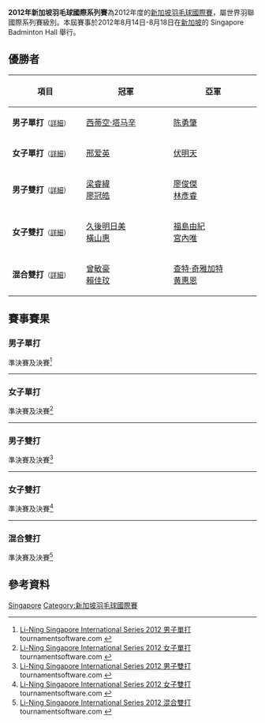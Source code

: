 {{noteTA|G1=Badminton}}
{{infobox badminton event
|name           = 2012年新加坡羽毛球國際系列賽
|image          = 
|size           = 
|caption        =
|dates          = 2012年8月14日－8月18日
|number_edition = 
|level          = 4B
|prize_money    = 5,000美元
|location       = {{SIN}}
|venue          = Singapore Badminton Hall
|previous       = 2011年新加坡羽毛球國際系列賽 
|next           = 2013年新加坡羽毛球國際系列賽
}}
'''2012年新加坡羽毛球國際系列賽'''為2012年度的[[新加坡羽毛球國際賽|新加坡羽毛球國際賽]]，屬世界羽聯國際系列賽級別。本屆賽事於2012年8月14日-8月18日在[[新加坡|新加坡]]的 Singapore Badminton Hall 舉行。

== 優勝者 ==
{| class=wikitable style="font-size:small"
!width="200"|項目
!width="250"|冠軍
!width="250"|亞軍
|-
|'''男子單打'''<small>（[[#男子單打|詳細]]）</small>
|{{flagicon|THA}} [[西蒂空·塔马辛|西蒂空·塔马辛]]
|{{flagicon|SIN}} [[陈勇肇|陈勇肇]]
|-
|'''女子單打'''<small>（[[#女子單打|詳細]]）</small>
|{{flagicon|SIN}} [[邢爱英|邢爱英]]
|{{flagicon|SIN}} [[伏明天|伏明天]]
|-
|'''男子雙打'''<small>（[[#男子雙打|詳細]]）</small>
|{{flagicon|TPE}} [[梁睿緯|梁睿緯]]<br/>{{flagicon|TPE}} [[廖冠皓|廖冠皓]]
|{{flagicon|TPE}} [[廖俊傑_(羽毛球運動員)|廖俊傑]]<br/>{{flagicon|TPE}} [[林彥睿|林彥睿]]
|-
|'''女子雙打'''<small>（[[#女子雙打|詳細]]）</small>
|{{flagicon|JPN}} [[久後明日美|久後明日美]]<br/>{{flagicon|JPN}} [[橫山惠_(羽毛球運動員)|橫山惠]]
|{{flagicon|JPN}} [[福島由紀|福島由紀]]<br/>{{flagicon|JPN}} [[宮內唯|宮內唯]]
|-
|'''混合雙打'''<small>（[[#混合雙打|詳細]]）</small>
|{{flagicon|TPE}} [[曾敏豪|曾敏豪]]<br/>{{flagicon|TPE}} [[賴佳玟|賴佳玟]]
|{{flagicon|SIN}} [[查特·奇雅加特|查特·奇雅加特]]<br/>{{flagicon|MAS}} [[黄惠恩|黄惠恩]]
|}

== 賽事賽果 ==
=== 男子單打 ===
;準決賽及決賽<ref name="MS">[http://tournamentsoftware.com/sport/draw.aspx?id=6CD9570C-4C81-4A8D-9931-060413DA2D69&draw=11 Li-Ning Singapore International Series 2012 男子單打] tournamentsoftware.com {{en}}</ref>
{{4TeamBracket-Tennis3-v2
| team-width=200
| RD1-seed1=1
| RD1-team1='''{{flagicon|SIN}} [[陈勇肇|陈勇肇]]
| RD1-score1-1='''21
| RD1-score1-2='''21
| RD1-score1-3=
| RD1-seed2=3
| RD1-team2={{flagicon|INA}} [[Dharma_Alrie_Guna|Dharma Alrie Guna]]
| RD1-score2-1=15
| RD1-score2-2=14
| RD1-score2-3=

| RD1-seed3=4
| RD1-team3={{flagicon|IND}} [[阿努普·斯里达尔|阿努普·斯里达尔]]
| RD1-score3-1=10
| RD1-score3-2=18
| RD1-score3-3=
| RD1-seed4=15
| RD1-team4='''{{nowrap|{{flagicon|THA}} [[西蒂空·塔马辛|西蒂空·塔马辛]]}}
| RD1-score4-1='''21
| RD1-score4-2='''21
| RD1-score4-3=

| RD2-seed1=1
| RD2-team1={{flagicon|SIN}} [[陈勇肇|陈勇肇]]
| RD2-score1-1=20
| RD2-score1-2='''21
| RD2-score1-3=8
| RD2-seed2=15
| RD2-team2='''{{nowrap|{{flagicon|THA}} [[西蒂空·塔马辛|西蒂空·塔马辛]]}}
| RD2-score2-1='''22
| RD2-score2-2=8
| RD2-score2-3='''21
}}
----

=== 女子單打 ===
;準決賽及決賽<ref name="WS">[http://tournamentsoftware.com/sport/draw.aspx?id=6CD9570C-4C81-4A8D-9931-060413DA2D69&draw=3 Li-Ning Singapore International Series 2012 女子單打] tournamentsoftware.com {{en}}</ref>
{{4TeamBracket-Tennis3-v2
| team-width=200
| RD1-seed1=1
| RD1-team1='''{{flagicon|SIN}} [[伏明天|伏明天]]
| RD1-score1-1=14
| RD1-score1-2='''21
| RD1-score1-3='''21
| RD1-seed2=
| RD1-team2={{flagicon|TPE}} [[白馭珀|白馭珀]]
| RD1-score2-1='''21
| RD1-score2-2=19
| RD1-score2-3=18

| RD1-seed3=7
| RD1-team3={{flagicon|TPE}} [[陳曉歡|陳曉歡]]
| RD1-score3-1=15
| RD1-score3-2=15
| RD1-score3-3=
| RD1-seed4=2
| RD1-team4='''{{flagicon|SIN}} [[邢爱英|邢爱英]]
| RD1-score4-1='''21
| RD1-score4-2='''21
| RD1-score4-3=

| RD2-seed1=1
| RD2-team1={{flagicon|SIN}} [[伏明天|伏明天]]
| RD2-score1-1=10
| RD2-score1-2=8
| RD2-score1-3=
| RD2-seed2=2
| RD2-team2='''{{flagicon|SIN}} [[邢爱英|邢爱英]]
| RD2-score2-1='''21
| RD2-score2-2='''21
| RD2-score2-3=
}}
----

=== 男子雙打 ===
;準決賽及決賽<ref name="MD">[http://tournamentsoftware.com/sport/draw.aspx?id=6CD9570C-4C81-4A8D-9931-060413DA2D69&draw=13 Li-Ning Singapore International Series 2012 男子雙打] tournamentsoftware.com {{en}}</ref>
{{4TeamBracket-Tennis3-v2
| team-width=200
| RD1-seed1=1
| RD1-team1={{flagicon|SIN}} [[丹尼·巴瓦·克里斯南塔|丹尼·巴瓦·克里斯南塔]]<br/> {{flagicon|SIN}} [[查特·奇雅加特|查特·奇雅加特]]
| RD1-score1-1='''21
| RD1-score1-2='''21
| RD1-score1-3=
| RD1-seed2=4
| RD1-team2='''{{flagicon|TPE}} [[梁睿緯|梁睿緯]]<br/> {{flagicon|TPE}} [[廖冠皓|廖冠皓]]
| RD1-score2-1=17
| RD1-score2-2=18
| RD1-score2-3=

| RD1-seed3=
| RD1-team3='''{{flagicon|TPE}} [[廖俊傑_(羽毛球運動員)|廖俊傑]]<br/> {{flagicon|TPE}} [[林彥睿|林彥睿]]
| RD1-score3-1='''21
| RD1-score3-2=17
| RD1-score3-3='''21
| RD1-seed4=2
| RD1-team4={{flagicon|INA}} [[Rahmat_Adianto|Rahmat Adianto]]<br/> {{flagicon|INA}} [[贝里·安格里亚万|贝里·安格里亚万]]
| RD1-score4-1=8
| RD1-score4-2='''21
| RD1-score4-3=17

| RD2-seed1=4
| RD2-team1='''{{flagicon|TPE}} [[梁睿緯|梁睿緯]]<br/> {{flagicon|TPE}} [[廖冠皓|廖冠皓]]
| RD2-score1-1='''21
| RD2-score1-2='''21
| RD2-score1-3=
| RD2-seed2=
| RD2-team2={{flagicon|TPE}} [[廖俊傑_(羽毛球運動員)|廖俊傑]]<br/> {{flagicon|TPE}} [[林彥睿|林彥睿]]
| RD2-score2-1=11
| RD2-score2-2=15
| RD2-score2-3=
}}
----

=== 女子雙打 ===
;準決賽及決賽<ref name="WD">[http://tournamentsoftware.com/sport/draw.aspx?id=6CD9570C-4C81-4A8D-9931-060413DA2D69&draw=7 Li-Ning Singapore International Series 2012 女子雙打] tournamentsoftware.com {{en}}</ref>
{{4TeamBracket-Tennis3-v2
| team-width=200
| RD1-seed1=1
| RD1-team1={{flagicon|MAS}} [[黄惠恩|黄惠恩]]<br/> {{flagicon|MAS}} [[黄惠龄|黄惠龄]]
| RD1-score1-1=21
| RD1-score1-2=19
| RD1-score1-3=
| RD1-seed2=
| RD1-team2='''{{flagicon|JPN}} [[福島由紀|福島由紀]]<br/> {{flagicon|JPN}} [[宮內唯|宮內唯]]
| RD1-score2-1='''23
| RD1-score2-2='''21
| RD1-score2-3=

| RD1-seed3=
| RD1-team3='''{{flagicon|JPN}} [[久後明日美|久後明日美]]<br/> {{flagicon|JPN}} [[橫山惠_(羽毛球運動員)|橫山惠]]
| RD1-score3-1='''21
| RD1-score3-2='''21
| RD1-score3-3=
| RD1-seed4=2
| RD1-team4={{flagicon|SIN}} [[伏明天|伏明天]]<br/> {{flagicon|SIN}} [[邢爱英|邢爱英]]
| RD1-score4-1=13
| RD1-score4-2=11
| RD1-score4-3=

| RD2-seed1=
| RD2-team1={{flagicon|JPN}} [[福島由紀|福島由紀]]<br/> {{flagicon|JPN}} [[宮內唯|宮內唯]]
| RD2-score1-1='''21
| RD2-score1-2=16
| RD2-score1-3=17
| RD2-seed2=
| RD2-team2='''{{flagicon|JPN}} [[久後明日美|久後明日美]]<br/> {{flagicon|JPN}} [[橫山惠_(羽毛球運動員)|橫山惠]]
| RD2-score2-1=12
| RD2-score2-2='''21
| RD2-score2-3='''21
}}
----

=== 混合雙打 ===
;準決賽及決賽<ref name="XD">[http://tournamentsoftware.com/sport/draw.aspx?id=6CD9570C-4C81-4A8D-9931-060413DA2D69&draw=9 Li-Ning Singapore International Series 2012 混合雙打] tournamentsoftware.com {{en}}</ref>
{{4TeamBracket-Tennis3-v2
| team-width=200
| RD1-seed1=
| RD1-team1='''{{flagicon|SIN}} [[查特·奇雅加特|查特·奇雅加特]]<br/> {{flagicon|MAS}} [[黄惠恩|黄惠恩]]
| RD1-score1-1='''21
| RD1-score1-2='''21
| RD1-score1-3=
| RD1-seed2=4
| RD1-team2={{nowrap|{{flagicon|INA}} [[阿尔弗兰·埃科·普拉塞特亚|阿尔弗兰·埃科·普拉塞特亚]]<br/> {{flagicon|INA}} [[格罗里亚·埃马努埃莱·维德佳佳|格罗里亚·埃马努埃莱·维德佳佳]]}}
| RD1-score2-1=14
| RD1-score2-2=20
| RD1-score2-3=

| RD1-seed3=7
| RD1-team3='''{{flagicon|TPE}} [[曾敏豪|曾敏豪]]<br/> {{flagicon|TPE}} [[賴佳玟|賴佳玟]]
| RD1-score3-1='''21
| RD1-score3-2='''21
| RD1-score3-3=
| RD1-seed4=8
| RD1-team4={{flagicon|MAS}} [[王健國|王健國]]<br/> {{flagicon|MAS}} [[賴潔敏|賴潔敏]]
| RD1-score4-1=18
| RD1-score4-2=16
| RD1-score4-3=

| RD2-seed1=
| RD2-team1={{flagicon|SIN}} [[查特·奇雅加特|查特·奇雅加特]]<br/> {{flagicon|MAS}} [[黄惠恩|黄惠恩]]
| RD2-score1-1=16
| RD2-score1-2=14
| RD2-score1-3=
| RD2-seed2=7
| RD2-team2='''{{flagicon|TPE}} [[曾敏豪|曾敏豪]]<br/> {{flagicon|TPE}} [[賴佳玟|賴佳玟]]
| RD2-score2-1='''21
| RD2-score2-2='''21
| RD2-score2-3=
}}

== 參考資料 ==
{{Reflist}}

[[Category:2012年世界羽聯國際系列賽|Singapore]]
[[Category:新加坡羽毛球國際賽|Category:新加坡羽毛球國際賽]]